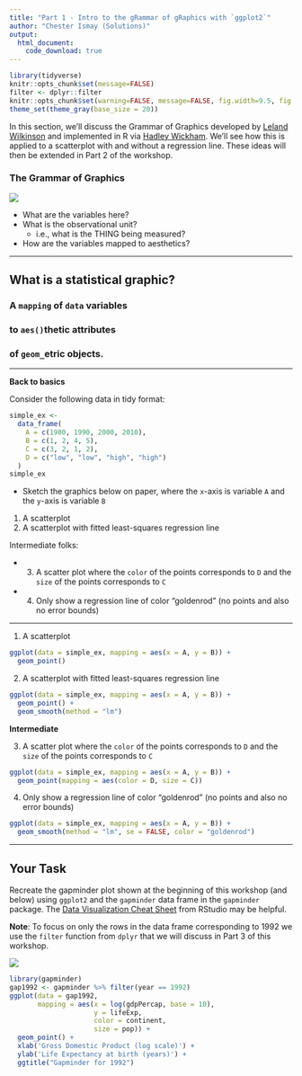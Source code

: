 ```yaml
---
title: "Part 1 - Intro to the gRammar of gRaphics with `ggplot2`"
author: "Chester Ismay (Solutions)"
output: 
  html_document:
    code_download: true
---
```


```r
library(tidyverse)
knitr::opts_chunk$set(message=FALSE)
filter <- dplyr::filter
knitr::opts_chunk$set(warning=FALSE, message=FALSE, fig.width=9.5, fig.height=4.5, comment=NA, rows.print=16, out.width = "\\textwidth")
theme_set(theme_gray(base_size = 20))
```

In this section, we'll discuss the Grammar of Graphics developed by [Leland Wilkinson](http://www.powells.com/book/the-grammar-of-graphics-9780387245447) and implemented in R via [Hadley Wickham](http://www.powells.com/book/ggplot2-elegant-graphics-for-data-analysis-9783319242750/68-428).  We'll see how this is applied to a scatterplot with and without a regression line.  These ideas will then be extended in Part 2 of the workshop.

### The Grammar of Graphics

![](../figure/gap.png)

- What are the variables here?
- What is the observational unit?
    - i.e., what is the THING being measured?
- How are the variables mapped to aesthetics?

---

## What is a statistical graphic?


### A `mapping` of `data` variables

### to `aes()`thetic attributes

### of `geom_`etric objects.

---

**Back to basics**

Consider the following data in tidy format:

```r
simple_ex <-
  data_frame(
    A = c(1980, 1990, 2000, 2010),
    B = c(1, 2, 4, 5),
    C = c(3, 2, 1, 2),
    D = c("low", "low", "high", "high")
  )
simple_ex
```

- Sketch the graphics below on paper, where the `x`-axis is variable `A` and the `y`-axis is variable `B`

1. A scatterplot
1. A scatterplot with fitted least-squares regression line 

Intermediate folks:

- 3. A scatter plot where the `color` of the points corresponds to `D` and the `size` of the points corresponds to `C`
- 4. Only show a regression line of color "goldenrod" (no points and also no error bounds)


---

1. A scatterplot

```r
ggplot(data = simple_ex, mapping = aes(x = A, y = B)) + 
  geom_point()
```

2. A scatterplot with fitted least-squares regression line 

```r
ggplot(data = simple_ex, mapping = aes(x = A, y = B)) + 
  geom_point() +
  geom_smooth(method = "lm")
```


**Intermediate**

3. A scatter plot where the `color` of the points corresponds to `D` and the `size` of the points corresponds to `C`

```r
ggplot(data = simple_ex, mapping = aes(x = A, y = B)) + 
  geom_point(mapping = aes(color = D, size = C))
```


4. Only show a regression line of color "goldenrod" (no points and also no error bounds)

```r
ggplot(data = simple_ex, mapping = aes(x = A, y = B)) + 
  geom_smooth(method = "lm", se = FALSE, color = "goldenrod")
```

---


## Your Task

Recreate the gapminder plot shown at the beginning of this workshop (and below) using `ggplot2` and the `gapminder` data frame in the `gapminder` package.  The [Data Visualization Cheat Sheet](https://www.rstudio.com/wp-content/uploads/2016/11/ggplot2-cheatsheet-2.1.pdf) from RStudio may be helpful.  

**Note**:  To focus on only the rows in the data frame corresponding to 1992 we use the `filter` function from `dplyr` that we will discuss in Part 3 of this workshop.

![](../figure/gap.png)

```r
library(gapminder)
gap1992 <- gapminder %>% filter(year == 1992)
ggplot(data = gap1992,
       mapping = aes(x = log(gdpPercap, base = 10), 
                     y = lifeExp, 
                     color = continent,
                     size = pop)) +
  geom_point() + 
  xlab('Gross Domestic Product (log scale)') + 
  ylab('Life Expectancy at birth (years)') + 
  ggtitle("Gapminder for 1992")
```
